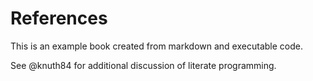 # References {.unnumbered}

::: {#refs}
:::

This is an example book created from markdown and executable code.

See @knuth84 for additional discussion of literate programming.